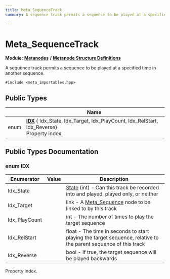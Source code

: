 ```yaml
---
title: Meta_SequenceTrack
summary: A sequence track permits a sequence to be played at a specified time in another sequence. 

---
```


# Meta_SequenceTrack

**Module:** **[Metanodes](../Modules/group__api__metanodes.mdx)** **/** **[Metanode Structure Definitions](../Modules/group__api__metadefs.mdx)**



A sequence track permits a sequence to be played at a specified time in another sequence. 


`#include <meta_importables.hpp>`

## Public Types

|                | Name           |
| -------------- | -------------- |
| enum| **[IDX](../Classes/struct_meta___sequence_track.mdx#enum-idx)** { Idx_State, Idx_Target, Idx_PlayCount, Idx_RelStart, Idx_Reverse}<br />Property index.  |

## Public Types Documentation

### enum IDX

| Enumerator | Value | Description |
| ---------- | ----- | ----------- |
| Idx_State | | [State](../Classes/struct_meta___assembly_track.mdx#enum-state) (int) - Can this track be recorded into and played, played only, or neither   |
| Idx_Target | | link - A [Meta_Sequence](../Classes/struct_meta___sequence.mdx) node to be linked to by this track   |
| Idx_PlayCount | | int - The number of times to play the target sequence   |
| Idx_RelStart | | float - The time in seconds to start playing the target sequence, relative to the parent sequence of this track   |
| Idx_Reverse | | bool - If true, the target sequence will be played backwards   |



Property index. 


